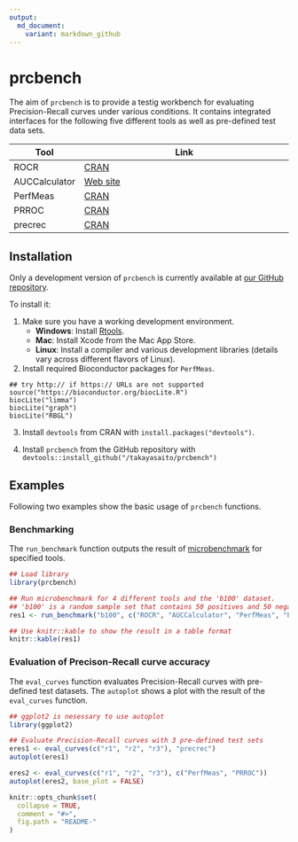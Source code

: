 ```yaml
---
output:
  md_document:
    variant: markdown_github
---
```


<!-- README.md is generated from README.Rmd. Please edit that file -->

# prcbench

The aim of `prcbench` is to provide a testig workbench for evaluating 
Precision-Recall curves under various conditions. It contains integrated 
interfaces for the following five different tools as well as pre-defined test 
data sets. 

| Tool          | Link                                                     |
| ------------- | -------------------------------------------------------- |
| ROCR          | [CRAN](https://cran.r-project.org/web/packages/ROCR)     |
| AUCCalculator | [Web site](http://mark.goadrich.com/programs/AUC)        |
| PerfMeas      | [CRAN](https://cran.r-project.org/web/packages/PerfMeas) |
| PRROC         | [CRAN](https://cran.r-project.org/web/packages/PRROC)    |
| precrec       | [CRAN](https://cran.r-project.org/web/packages/precrec)  |

## Installation
Only a development version of `prcbench` is currently available at 
[our GitHub repository](https://github.com/takayasaito/prcbench). 

To install it:

  1. Make sure you have a working development environment.
      * **Windows**: Install [Rtools](http://cran.r-project.org/bin/windows/Rtools/).
      * **Mac**: Install Xcode from the Mac App Store.
      * **Linux**: Install a compiler and various development libraries (details vary across different flavors of Linux).

  2.  Install required Bioconductor packages for `PerfMeas`.
```
## try http:// if https:// URLs are not supported
source("https://bioconductor.org/biocLite.R")
biocLite("limma")
biocLite("graph")
biocLite("RBGL")
```
  3.  Install `devtools` from CRAN with `install.packages("devtools")`.

  4.  Install `prcbench` from the GitHub repository with `devtools::install_github("/takayasaito/prcbench")`

## Examples

Following two examples show the basic usage of `prcbench` functions.

### Benchmarking

The `run_benchmark` function outputs the result of [microbenchmark](https://cran.r-project.org/web/packages/microbenchmark) for 
specified tools.
```r
## Load library
library(prcbench)

## Run microbenchmark for 4 different tools and the 'b100' dataset.
## 'b100' is a random sample set that contains 50 positives and 50 negatives.
res1 <- run_benchmark("b100", c("ROCR", "AUCCalculator", "PerfMeas", "PRROC", "precrec"))

## Use knitr::kable to show the result in a table format
knitr::kable(res1)
```

### Evaluation of Precison-Recall curve accuracy
The `eval_curves` function evaluates Precision-Recall curves with pre-defined
test datasets. The `autoplot` shows a plot with the result of the `eval_curves` 
function.

```r
## ggplot2 is nesessary to use autoplot
library(ggplot2)

## Evaluate Precision-Recall curves with 3 pre-defined test sets
eres1 <- eval_curves(c("r1", "r2", "r3"), "precrec")
autoplot(eres1)

eres2 <- eval_curves(c("r1", "r2", "r3"), c("PerfMeas", "PRROC"))
autoplot(eres2, base_plot = FALSE)
```


```r
knitr::opts_chunk$set(
  collapse = TRUE,
  comment = "#>",
  fig.path = "README-"
)
```
